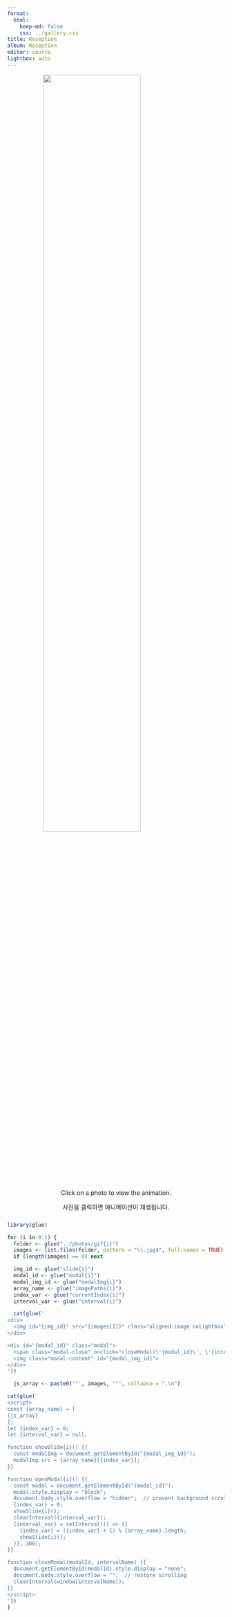 ```yaml
---
format:
  html:
    keep-md: false
    css: ../gallery.css
title: Reception
album: Reception
editor: source
lightbox: auto
---
```


<!-- :::{.column-page  style="background-image: url('../images/white_wall_hash.webp');"} -->
![](../images/wedding_bouquet.png){width=67% style="margin-left: auto; margin-right: auto;display: block;" .nolightbox fig-alt='logo'}
<!-- ::: -->


::: gallery


<p align="center" style="margin-top: -50px;">
Click on a photo to view the animation.
</p>
<p align="center" style="margin-bottom: 25px;">
사진을 클릭하면 애니메이션이 재생됩니다.
</p>


::: column-page


```r
library(glue)

for (i in 0:1) {
  folder <- glue("../photos/gif{i}")
  images <- list.files(folder, pattern = "\\.jpg$", full.names = TRUE)
  if (length(images) == 0) next

  img_id <- glue("slide{i}")
  modal_id <- glue("modal{i}")
  modal_img_id <- glue("modalImg{i}")
  array_name <- glue("imagePaths{i}")
  index_var <- glue("currentIndex{i}")
  interval_var <- glue("interval{i}")

  cat(glue('
<div>
  <img id="{img_id}" src="{images[1]}" class="aligned-image nolightbox" style="cursor:pointer;" onclick="openModal{i}()">
</div>

<div id="{modal_id}" class="modal">
  <span class="modal-close" onclick="closeModal(\'{modal_id}\', \'{interval_var}\')">&times;</span>
  <img class="modal-content" id="{modal_img_id}">
</div>
'))

  js_array <- paste0('"', images, '"', collapse = ",\n")

cat(glue('
<script>
const {array_name} = [
{js_array}
];
let {index_var} = 0;
let {interval_var} = null;

function showSlide{i}() {{
  const modalImg = document.getElementById("{modal_img_id}");
  modalImg.src = {array_name}[{index_var}];
}}

function openModal{i}() {{
  const modal = document.getElementById("{modal_id}");
  modal.style.display = "block";
  document.body.style.overflow = "hidden";  // prevent background scroll
  {index_var} = 0;
  showSlide{i}();
  clearInterval({interval_var});
  {interval_var} = setInterval(() => {{
    {index_var} = ({index_var} + 1) % {array_name}.length;
    showSlide{i}();
  }}, 300);
}}

function closeModal(modalId, intervalName) {{
  document.getElementById(modalId).style.display = "none";
  document.body.style.overflow = "";  // restore scrolling
  clearInterval(window[intervalName]);
}}
</script>
'))
}
```

:::
:::

